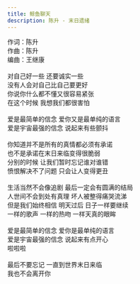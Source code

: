 ```yaml
---
title: 鲸鱼聊天
description: 陈升 - 末日遗绪
---
```


作词：陈升<br />作曲：陈升<br />编曲：王继康<br /><br />对自己好一些 还要诚实一些<br />没有人会对自己比自己要更好<br />你说你什么都不懂又很容易紧张<br />在这个时候 我想我们都很害怕<br /><br />爱是最简单的信念 爱你又是最单纯的语言<br />爱是宇宙最强的信念 说起来有些颤抖<br /><br />你知道并不是所有的真情都必须有承诺<br />也不是承诺在末日来临变得很脆弱<br />分别的时候 让我们暂时忘记谁对谁错<br />愤恨解决不了问题 只会让人变得更丑<br /><br />生活当然不会像追剧 最后一定会有圆满的结局<br />人世间不会到处有真理 坏人被整得痛哭流涕<br />但是我们始终相信 明天过后 日子一样要继续<br />一样的歌声 一样的热吻 一样天真的眼眸<br /><br />爱是最简单的信念 爱你是最单纯的语言<br />爱是宇宙最强的信念 说起来有点开心<br />啦啦啦<br /><br />最后不要忘记 一直到世界末日来临<br />我也不会离开你